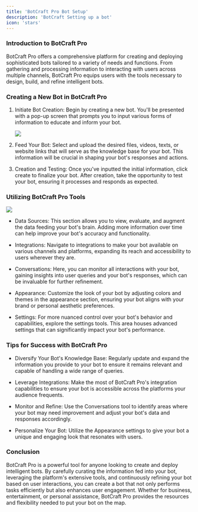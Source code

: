 ```yaml
---
title: 'BotCraft Pro Bot Setup'
description: 'BotCraft Setting up a bot'
icon: 'stars'
---
```



### Introduction to BotCraft Pro

BotCraft Pro offers a comprehensive platform for creating and deploying sophisticated bots tailored to a variety of needs and functions. From gathering and processing information to interacting with users across multiple channels, BotCraft Pro equips users with the tools necessary to design, build, and refine intelligent bots.

### Creating a New Bot in BotCraft Pro

1.  Initiate Bot Creation: Begin by creating a new bot. You'll be presented with a pop-up screen that prompts you to input various forms of information to educate and inform your bot.

    ![](https://docs.myapps.ai/storage/page_media/b9bbcd7f-8564-422b-9c95-4460df28e041.png)
2.  Feed Your Bot: Select and upload the desired files, videos, texts, or website links that will serve as the knowledge base for your bot. This information will be crucial in shaping your bot's responses and actions.

3.  Creation and Testing: Once you've inputted the initial information, click create to finalize your bot. After creation, take the opportunity to test your bot, ensuring it processes and responds as expected.

### Utilizing BotCraft Pro Tools

![](https://docs.myapps.ai/storage/page_media/1a78e6cc-a53b-464e-ab10-a4e3e15962ed.png)

-   Data Sources: This section allows you to view, evaluate, and augment the data feeding your bot's brain. Adding more information over time can help improve your bot's accuracy and functionality.

-   Integrations: Navigate to integrations to make your bot available on various channels and platforms, expanding its reach and accessibility to users wherever they are.

-   Conversations: Here, you can monitor all interactions with your bot, gaining insights into user queries and your bot's responses, which can be invaluable for further refinement.

-   Appearance: Customize the look of your bot by adjusting colors and themes in the appearance section, ensuring your bot aligns with your brand or personal aesthetic preferences.

-   Settings: For more nuanced control over your bot's behavior and capabilities, explore the settings tools. This area houses advanced settings that can significantly impact your bot's performance.

### Tips for Success with BotCraft Pro

-   Diversify Your Bot's Knowledge Base: Regularly update and expand the information you provide to your bot to ensure it remains relevant and capable of handling a wide range of queries.

-   Leverage Integrations: Make the most of BotCraft Pro's integration capabilities to ensure your bot is accessible across the platforms your audience frequents.

-   Monitor and Refine: Use the Conversations tool to identify areas where your bot may need improvement and adjust your bot's data and responses accordingly.

-   Personalize Your Bot: Utilize the Appearance settings to give your bot a unique and engaging look that resonates with users.

### Conclusion

BotCraft Pro is a powerful tool for anyone looking to create and deploy intelligent bots. By carefully curating the information fed into your bot, leveraging the platform's extensive tools, and continuously refining your bot based on user interactions, you can create a bot that not only performs tasks efficiently but also enhances user engagement. Whether for business, entertainment, or personal assistance, BotCraft Pro provides the resources and flexibility needed to put your bot on the map.
